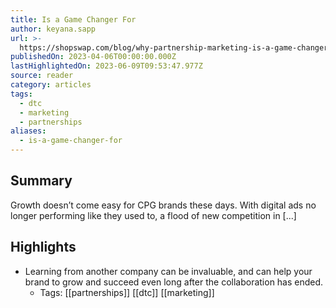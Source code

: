 ```yaml
---
title: Is a Game Changer For
author: keyana.sapp
url: >-
  https://shopswap.com/blog/why-partnership-marketing-is-a-game-changer-for-cpg-brands
publishedOn: 2023-04-06T00:00:00.000Z
lastHighlightedOn: 2023-06-09T09:53:47.977Z
source: reader
category: articles
tags:
  - dtc
  - marketing
  - partnerships
aliases:
  - is-a-game-changer-for
---
```

## Summary

Growth doesn’t come easy for CPG brands these days. With digital ads no longer performing like they used to, a flood of new competition in [...]

## Highlights
- Learning from another company can be invaluable, and can help your brand to grow and succeed even long after the collaboration has ended.
    - Tags: [[partnerships]] [[dtc]] [[marketing]]
